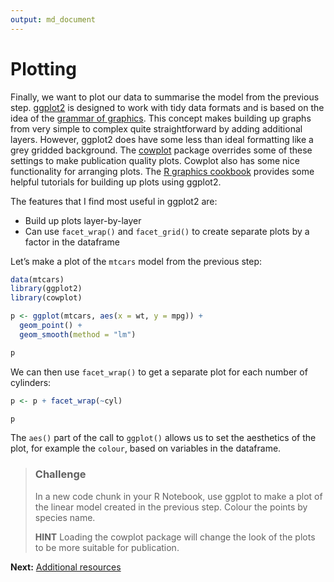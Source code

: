 ```yaml
---
output: md_document
---
```

# Plotting

Finally, we want to plot our data to summarise the model from the previous step. [ggplot2](https://cran.r-project.org/web/packages/ggplot2/ggplot2.pdf) is designed to work with tidy data formats and is based on the idea of the [grammar of graphics](https://ramnathv.github.io/pycon2014-r/visualize/ggplot2.html). This concept makes building up graphs from very simple to complex quite straightforward by adding additional layers. However, ggplot2 does have some less than ideal formatting like a grey gridded background. The [cowplot]() package overrides some of these settings to make publication quality plots. Cowplot also has some nice functionality for arranging plots. The [R graphics cookbook](http://www.cookbook-r.com/Graphs/) provides some helpful tutorials for building up plots using ggplot2. 

The features that I find most useful in ggplot2 are:

- Build up plots layer-by-layer
- Can use `facet_wrap()` and `facet_grid()` to create separate plots by a factor in the dataframe

Let's make a plot of the `mtcars` model from the previous step:

```r
data(mtcars)
library(ggplot2)
library(cowplot)

p <- ggplot(mtcars, aes(x = wt, y = mpg)) + 
  geom_point() + 
  geom_smooth(method = "lm")

p
```

We can then use `facet_wrap()` to get a separate plot for each number of cylinders:

```r
p <- p + facet_wrap(~cyl)

p
```

The `aes()` part of the call to `ggplot()` allows us to set the aesthetics of the plot, for example the `colour`, based on variables in the dataframe.

> ### Challenge
>
> In a new code chunk in your R Notebook, use ggplot to make a plot of the linear model created in the previous step. Colour the points by species name. 
>
> **HINT** Loading the cowplot package will change the look of the plots to be more suitable for publication.

**Next:** [Additional resources](./next_steps.md)

